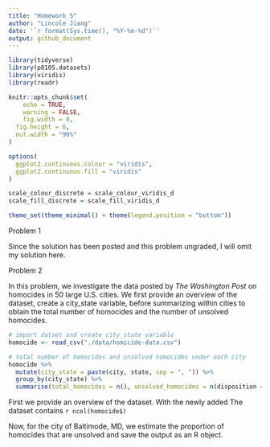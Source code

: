 ```yaml
---
title: "Homework 5"
author: "Lincole Jiang"
date: '`r format(Sys.time(), "%Y-%m-%d")`'
output: github_document
---
```


```r
library(tidyverse)
library(p8105.datasets)
library(viridis)
library(readr)

knitr::opts_chunk$set(
	echo = TRUE,
	warning = FALSE,
	fig.width = 8, 
  fig.height = 6,
  out.width = "90%"
)

options(
  ggplot2.continuous.colour = "viridis",
  ggplot2.continuous.fill = "viridis"
)

scale_colour_discrete = scale_colour_viridis_d
scale_fill_discrete = scale_fill_viridis_d

theme_set(theme_minimal() + theme(legend.position = "bottom"))
```


Problem 1

Since the solution has been posted and this problem ungraded, I will omit my solution here.


Problem 2

In this problem, we investigate the data posted by *The Washington Post* on homocides in 50 large U.S. cities. We first provide an overview of the dataset, create a city_state variable, before summarizing within cities to obtain the total number of homocides and the number of unsolved homocides.

```r
# import datset and create city_state variable
homocide <- read_csv("./data/homicide-data.csv")

# total number of homocides and unsolved homocides under each city
homocide %>% 
  mutate(city_state = paste(city, state, sep = ", ")) %>%
  group_by(city_state) %>%
  summarise(total_homocides = n(), unsolved_homocides = n(disposition == "Closed without arrest" | disposition == "Open/No arrest"))
```

First we provide an overview of the dataset. With the newly added The dataset contains `r ncol(homocide$)`

Now, for the city of Baltimode, MD, we estimate the proportion of homocides that are unsolved and save the output as an R object.
